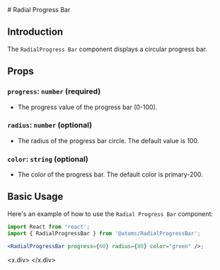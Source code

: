 
<MDXWrapper>
<Head>
	<title>Radial Progress Bar Doc | OORSIG</title>
</Head>
# Radial Progress Bar

## Introduction

The `RadialProgress Bar` component displays a circular progress bar.

## Props

### `progress`: `number` (required)

- The progress value of the progress bar (0-100).

### `radius`: `number` (optional)

- The radius of the progress bar circle. The default value is 100.

### `color`: `string` (optional)

- The color of the progress bar. The default color is primary-200.

## Basic Usage

Here's an example of how to use the `Radial Progress Bar` component:

```jsx
import React from 'react';
import { RadialProgressBar } from '@atoms/RadialProgressBar';

<RadialProgressBar progress={60} radius={80} color="green" />;
```

<x.div>
    <RadialProgressBar progress={60} radius={80} color="green" />
</x.div>
</MDXWrapper>
